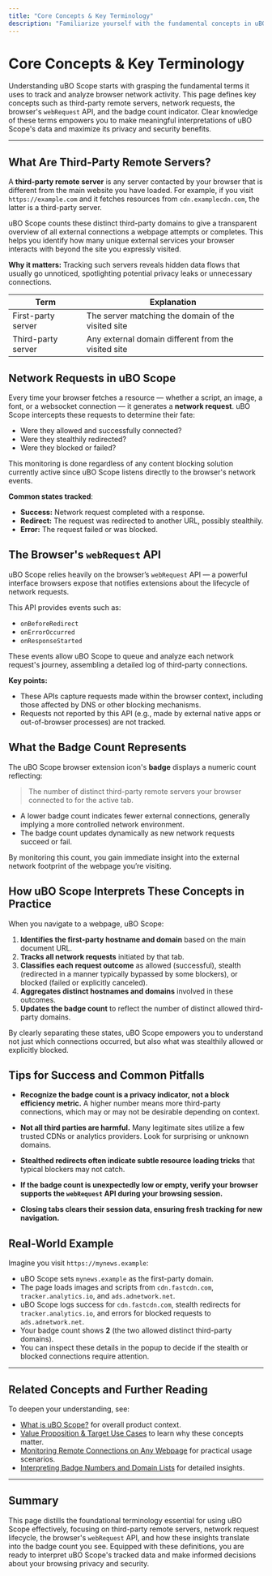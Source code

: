 ```yaml
---
title: "Core Concepts & Key Terminology"
description: "Familiarize yourself with the fundamental concepts in uBO Scope: 'third-party remote servers', 'network requests', 'webRequest API', and 'badge count.' Understand how the extension defines and interprets these terms to provide actionable information."
---
```


# Core Concepts & Key Terminology

Understanding uBO Scope starts with grasping the fundamental terms it uses to track and analyze browser network activity. This page defines key concepts such as third-party remote servers, network requests, the browser's `webRequest` API, and the badge count indicator. Clear knowledge of these terms empowers you to make meaningful interpretations of uBO Scope's data and maximize its privacy and security benefits.

---

## What Are Third-Party Remote Servers?

A **third-party remote server** is any server contacted by your browser that is different from the main website you have loaded. For example, if you visit `https://example.com` and it fetches resources from `cdn.examplecdn.com`, the latter is a third-party server.

uBO Scope counts these distinct third-party domains to give a transparent overview of all external connections a webpage attempts or completes. This helps you identify how many unique external services your browser interacts with beyond the site you expressly visited.

**Why it matters:** Tracking such servers reveals hidden data flows that usually go unnoticed, spotlighting potential privacy leaks or unnecessary connections.

| Term                | Explanation                                         |
|---------------------|-----------------------------------------------------|
| First-party server   | The server matching the domain of the visited site |
| Third-party server   | Any external domain different from the visited site |


## Network Requests in uBO Scope

Every time your browser fetches a resource — whether a script, an image, a font, or a websocket connection — it generates a **network request**. uBO Scope intercepts these requests to determine their fate:

- Were they allowed and successfully connected?
- Were they stealthily redirected?
- Were they blocked or failed?

This monitoring is done regardless of any content blocking solution currently active since uBO Scope listens directly to the browser's network events.

**Common states tracked**:

- **Success:** Network request completed with a response.
- **Redirect:** The request was redirected to another URL, possibly stealthily.
- **Error:** The request failed or was blocked.


## The Browser's `webRequest` API

uBO Scope relies heavily on the browser’s `webRequest` API — a powerful interface browsers expose that notifies extensions about the lifecycle of network requests.

This API provides events such as:

- `onBeforeRedirect`
- `onErrorOccurred`
- `onResponseStarted`

These events allow uBO Scope to queue and analyze each network request's journey, assembling a detailed log of third-party connections.

**Key points:**

- These APIs capture requests made within the browser context, including those affected by DNS or other blocking mechanisms.
- Requests not reported by this API (e.g., made by external native apps or out-of-browser processes) are not tracked.


## What the Badge Count Represents

The uBO Scope browser extension icon's **badge** displays a numeric count reflecting:

> The number of distinct third-party remote servers your browser connected to for the active tab.

- A lower badge count indicates fewer external connections, generally implying a more controlled network environment.
- The badge count updates dynamically as new network requests succeed or fail.

By monitoring this count, you gain immediate insight into the external network footprint of the webpage you’re visiting.


## How uBO Scope Interprets These Concepts in Practice

When you navigate to a webpage, uBO Scope:

1. **Identifies the first-party hostname and domain** based on the main document URL.
2. **Tracks all network requests** initiated by that tab.
3. **Classifies each request outcome** as allowed (successful), stealth (redirected in a manner typically bypassed by some blockers), or blocked (failed or explicitly canceled).
4. **Aggregates distinct hostnames and domains** involved in these outcomes.
5. **Updates the badge count** to reflect the number of distinct allowed third-party domains.

By clearly separating these states, uBO Scope empowers you to understand not just which connections occurred, but also what was stealthily allowed or explicitly blocked.


## Tips for Success and Common Pitfalls

- **Recognize the badge count is a privacy indicator, not a block efficiency metric.** A higher number means more third-party connections, which may or may not be desirable depending on context.

- **Not all third parties are harmful.** Many legitimate sites utilize a few trusted CDNs or analytics providers. Look for surprising or unknown domains.

- **Stealthed redirects often indicate subtle resource loading tricks** that typical blockers may not catch.

- **If the badge count is unexpectedly low or empty, verify your browser supports the `webRequest` API during your browsing session.**

- **Closing tabs clears their session data, ensuring fresh tracking for new navigation.**


## Real-World Example

Imagine you visit `https://mynews.example`:

- uBO Scope sets `mynews.example` as the first-party domain.
- The page loads images and scripts from `cdn.fastcdn.com`, `tracker.analytics.io`, and `ads.adnetwork.net`.
- uBO Scope logs success for `cdn.fastcdn.com`, stealth redirects for `tracker.analytics.io`, and errors for blocked requests to `ads.adnetwork.net`.
- Your badge count shows **2** (the two allowed distinct third-party domains).
- You can inspect these details in the popup to decide if the stealth or blocked connections require attention.

---

## Related Concepts and Further Reading

To deepen your understanding, see:

- [What is uBO Scope?](overview/product-introduction-core-concepts/what-is-ubo-scope) for overall product context.
- [Value Proposition & Target Use Cases](overview/product-introduction-core-concepts/product-value-and-use-cases) to learn why these concepts matter.
- [Monitoring Remote Connections on Any Webpage](guides/workflows-usage/monitoring-requests) for practical usage scenarios.
- [Interpreting Badge Numbers and Domain Lists](guides/workflows-usage/interpreting-badge) for detailed insights.


---

## Summary

This page distills the foundational terminology essential for using uBO Scope effectively, focusing on third-party remote servers, network request lifecycle, the browser's `webRequest` API, and how these insights translate into the badge count you see. Equipped with these definitions, you are ready to interpret uBO Scope's tracked data and make informed decisions about your browsing privacy and security.
